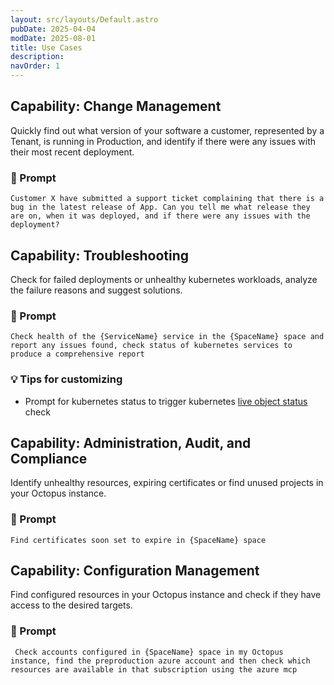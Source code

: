 ```yaml
---
layout: src/layouts/Default.astro
pubDate: 2025-04-04
modDate: 2025-08-01
title: Use Cases
description:
navOrder: 1
---
```


## Capability: Change Management

Quickly find out what version of your software a customer, represented by a Tenant, is running in Production, and identify if there were any issues with their most recent deployment.

### 📝 Prompt

```
Customer X have submitted a support ticket complaining that there is a bug in the latest release of App. Can you tell me what release they are on, when it was deployed, and if there were any issues with the deployment?
```

## Capability: Troubleshooting

Check for failed deployments or unhealthy kubernetes workloads, analyze the failure reasons and suggest solutions.

### 📝 Prompt

```
Check health of the {ServiceName} service in the {SpaceName} space and report any issues found, check status of kubernetes services to produce a comprehensive report
```

### 💡 Tips for customizing

- Prompt for kubernetes status to trigger kubernetes [live object status](/docs/kubernetes/live-object-status) check

## Capability: Administration, Audit, and Compliance

Identify unhealthy resources, expiring certificates or find unused projects in your Octopus instance.

### 📝 Prompt

```
Find certificates soon set to expire in {SpaceName} space
```

## Capability: Configuration Management

Find configured resources in your Octopus instance and check if they have access to the desired targets.

### 📝 Prompt

```
 Check accounts configured in {SpaceName} space in my Octopus instance, find the preproduction azure account and then check which resources are available in that subscription using the azure mcp
```